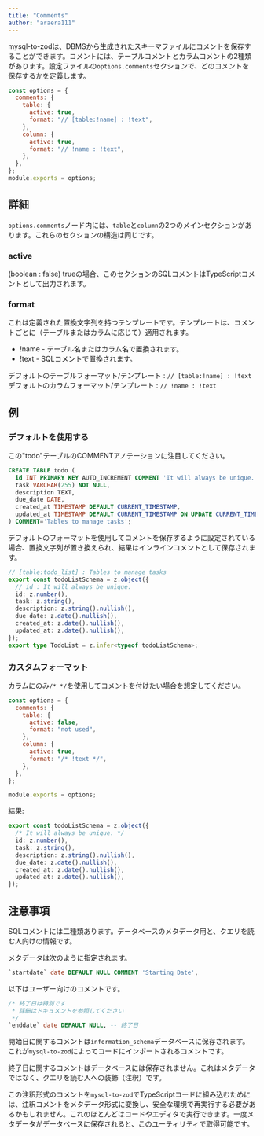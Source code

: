 ```yaml
---
title: "Comments"
author: "araera111"
---
```


mysql-to-zodは、DBMSから生成されたスキーマファイルにコメントを保存することができます。コメントには、テーブルコメントとカラムコメントの2種類があります。設定ファイルの`options.comments`セクションで、どのコメントを保存するかを定義します。

```js
const options = {
  comments: {
    table: {
      active: true,
      format: "// [table:!name] : !text",
    },
    column: {
      active: true,
      format: "// !name : !text",
    },
  },
};
module.exports = options;
```

## 詳細

`options.comments`ノード内には、`table`と`column`の2つのメインセクションがあります。これらのセクションの構造は同じです。

### active

(boolean : false) trueの場合、このセクションのSQLコメントはTypeScriptコメントとして出力されます。

### format

これは定義された置換文字列を持つテンプレートです。テンプレートは、コメントごとに（テーブルまたはカラムに応じて）適用されます。

- !name - テーブル名またはカラム名で置換されます。
- !text - SQLコメントで置換されます。

デフォルトのテーブルフォーマット/テンプレート : `// [table:!name] : !text`
デフォルトのカラムフォーマット/テンプレート : `// !name : !text`

## 例

### デフォルトを使用する

この"todo"テーブルのCOMMENTアノテーションに注目してください。

```sql
CREATE TABLE todo (
  id INT PRIMARY KEY AUTO_INCREMENT COMMENT 'It will always be unique.',
  task VARCHAR(255) NOT NULL,
  description TEXT,
  due_date DATE,
  created_at TIMESTAMP DEFAULT CURRENT_TIMESTAMP,
  updated_at TIMESTAMP DEFAULT CURRENT_TIMESTAMP ON UPDATE CURRENT_TIMESTAMP
) COMMENT='Tables to manage tasks';
```

デフォルトのフォーマットを使用してコメントを保存するように設定されている場合、置換文字列が置き換えられ、結果はインラインコメントとして保存されます。

```ts
// [table:todo_list] : Tables to manage tasks
export const todoListSchema = z.object({
  // id : It will always be unique.
  id: z.number(),
  task: z.string(),
  description: z.string().nullish(),
  due_date: z.date().nullish(),
  created_at: z.date().nullish(),
  updated_at: z.date().nullish(),
});
export type TodoList = z.infer<typeof todoListSchema>;
```

### カスタムフォーマット

カラムにのみ`/* */`を使用してコメントを付けたい場合を想定してください。

```js
const options = {
  comments: {
    table: {
      active: false,
      format: "not used",
    },
    column: {
      active: true,
      format: "/* !text */",
    },
  },
};

module.exports = options;
```

結果:

```ts
export const todoListSchema = z.object({
  /* It will always be unique. */
  id: z.number(),
  task: z.string(),
  description: z.string().nullish(),
  due_date: z.date().nullish(),
  created_at: z.date().nullish(),
  updated_at: z.date().nullish(),
});
```

## 注意事項

SQLコメントには二種類あります。データベースのメタデータ用と、クエリを読む人向けの情報です。

メタデータは次のように指定されます。

```sql
`startdate` date DEFAULT NULL COMMENT 'Starting Date',
```

以下はユーザー向けのコメントです。

```sql
/* 終了日は特別です
 * 詳細はドキュメントを参照してください
 */
`enddate` date DEFAULT NULL, -- 終了日
```

開始日に関するコメントは`information_schema`データベースに保存されます。これが`mysql-to-zod`によってコードにインポートされるコメントです。

終了日に関するコメントはデータベースには保存されません。これはメタデータではなく、クエリを読む人への装飾（注釈）です。

この注釈形式のコメントを`mysql-to-zod`でTypeScriptコードに組み込むためには、注釈コメントをメタデータ形式に変換し、安全な環境で再実行する必要があるかもしれません。これのほとんどはコードやエディタで実行できます。一度メタデータがデータベースに保存されると、このユーティリティで取得可能です。

